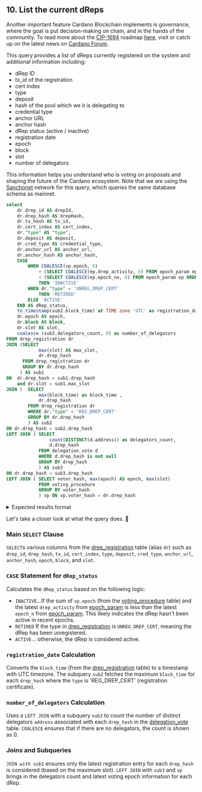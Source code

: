 
## 10. List the current dReps

Another important feature Cardano Blockchain implements is governance, where the goal is put decision-making on chain, and in the hands of the community. To read more about the [CIP-1694](https://www.1694.io/en) roadmap [here](https://www.intersectmbo.org/roadmap), visit or catch up on the latest news on [Cardano Forum](https://forum.cardano.org/c/governance/140). 

This query provides a list of dReps currently registered on the system and additional information including:

- dRep ID
- tx_id of the registration
- cert index
- type 
- deposit
- hash of the pool which we it is delegating to
- credential type
- anchor URL 
- anchor hash 
- dRep status (active / inactive)
- registration date 
- epoch
- block
- slot
- number of delegators  

This information helps you understand who is voting on proposals and shaping the future of the Cardano ecosystem. Note that we are using the [Sanchonet](https://sancho.network/) network for this query, which queries the same database schema as mainnet.

```sql
select
    dr.drep_id AS drepId,
    dr.drep_hash AS drepHash,
    dr.tx_hash AS tx_id,
    dr.cert_index AS cert_index,
    dr."type" AS "type",
    dr.deposit AS deposit,
    dr.cred_type AS credential_type,
    dr.anchor_url AS anchor_url,
    dr.anchor_hash AS anchor_hash,
    CASE
	    WHEN COALESCE(vp.epoch, 0)
	    	+ (SELECT COALESCE(ep.drep_activity, 0) FROM epoch_param ep ORDER BY ep.epoch_no DESC LIMIT 1) 
	    	< (SELECT COALESCE(ep.epoch_no, 0) FROM epoch_param ep ORDER BY ep.epoch_no DESC LIMIT 1)
	    	THEN 'INACTIVE'
	    WHEN dr."type" = 'UNREG_DREP_CERT'
	    	THEN 'RETIRED'
	    ELSE 'ACTIVE'
	END AS dRep_status,
    to_timestamp(sub2.block_time) at TIME zone 'UTC' as registration_date,
    dr.epoch AS epoch,
	dr.block AS block,
	dr.slot AS slot,
    coalesce (sub3.delegators_count, 0) as number_of_delegators
FROM drep_registration dr
JOIN (SELECT
	        max(slot) AS max_slot,
	        dr.drep_hash
	  FROM drep_registration dr
	  GROUP BY dr.drep_hash    
	 ) AS sub1 
ON  dr.drep_hash = sub1.drep_hash
    and dr.slot = sub1.max_slot
JOIN (	SELECT
	        max(block_time) as block_time ,
	        dr.drep_hash
	    FROM drep_registration dr
	    WHERE dr."type" = 'REG_DREP_CERT'
	    GROUP BY dr.drep_hash
		) AS sub2
ON dr.drep_hash = sub2.drep_hash
LEFT JOIN ( SELECT
		        count(DISTINCT(d.address)) as delegators_count,
		        d.drep_hash
		    FROM delegation_vote d
		    WHERE d.drep_hash is not null
		    GROUP BY drep_hash
			) AS sub3
ON dr.drep_hash = sub3.drep_hash
LEFT JOIN (	SELECT voter_hash, max(epoch) AS epoch, max(slot) 
			FROM voting_procedure 
			GROUP BY voter_hash
			) vp ON vp.voter_hash = dr.drep_hash
```

<details>
<summary>
Expected results format
</summary>

```sql

drepid   | drephash| tx_id    | cert_index | type        | deposit | credential_type | anchor_url      | anchor_hash | drep_status | registration_date | epoch | block | slot   | number_of_delegators
---------+---------+----------+------------+-------------+---------+-----------------+-----------------+-------------+-------------+-------------------+-------+-------+--------+--------------------- 
drep1..n | 0ae..d50| 3fd..7a20| 6          |REG_DREP_CERT|500000000| ADDR_KEYHASH    | https://bit..2HL|  1..111     |    INACTIVE |  2024-08-01 16:56 | 413   |1784176|35742397| 0


(Note: full results trimmed for readability)
```

</details>

Let's take a closer look at what the query does. 🔎  

<Steps>

### Main `SELECT` Clause

`SELECT`s various columns from the [drep_registration](/../../schema.md#drep_registration) table (alias `dr`) such as `drep_id`, `drep_hash`, `tx_id`, `cert_index`, `type`, `deposit`, `cred_type`, `anchor_url`, `anchor_hash`, `epoch`, `block`, and `slot`.

### `CASE` Statement for `dRep_status`

Calculates the `dRep_status` based on the following logic:
- `INACTIVE`...If the sum of `vp.epoch` (from the [voting_procedure](/../../schema.md#voting_procedure) table) and the latest `drep_activity` from [epoch_param](/../../schema.md#epoch_param) is less than the latest `epoch_n` from [epoch_param](/../../schema.md#epoch_param). This likely indicates the dRep hasn't been active in recent epochs.
- `RETIRED` If the type in [drep_registration](/../../schema.md#drep_registration) is `UNREG_DREP_CERT`, meaning the dRep has been unregistered.
- `ACTIVE`... otherwise, the dRep is considered active.

### `registration_date` Calculation

Converts the `block_time` (from the [drep_registration](/../../schema.md#drep_registration) table) to a timestamp with UTC timezone.
The subquery `sub2` fetches the maximum `block_time` for each `drep_hash` where the `type` is 'REG_DREP_CERT' (registration certificate).

### `number_of_delegators` Calculation

Uses a `LEFT JOIN` with a subquery `sub3` to count the number of distinct delegators `address` associated with each `drep_hash` in the [delegation_vote](/../../schema.md#delegation_vote) table. `COALESCE` ensures that if there are no delegators, the count is shown as 0.

### Joins and Subqueries

`JOIN with sub1` ensures only the latest registration entry for each `drep_hash` is considered (based on the maximum slot).
`LEFT JOIN` with `sub3` and `vp` brings in the delegators count and latest voting epoch information for each dRep.

</Steps>
